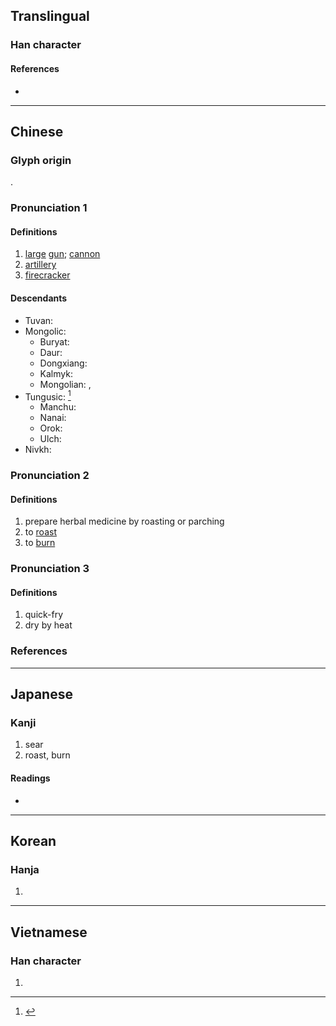 {{character info/new}}
{{also|砲}}
==Translingual==

===Han character===
{{Han char|rn=86|rad=火|as=05|sn=9|four=97812|canj=FPRU|ids=⿰火包}}

====References====
* {{Han ref|kx=0668.250|dkj=18954|dj=1078.010|hdz=32196.120|uh=70AE|ud=28846|bh=ACB6|bd=44214}}

----

==Chinese==
{{zh-forms|t2=砲}}

===Glyph origin===
{{Han etyl}}
{{Han compound|火|包|ls=psc|c1=s|c2=p}}.

===Pronunciation 1===
{{zh-pron
|m=pào
|ma=y
|c=paau3
|h=pfs=
|md=
|mn=phàu/qz,xm,zz:phâu
|w=
|mc=2
|oc=y <!--please check-->
|cat=n
}}

====Definitions====
{{zh-hanzi}}

# [[large]] [[gun]]; [[cannon]]
# [[artillery]]
# [[firecracker]]
====Descendants====
* Tuvan: {{l|tyv|боо}}
* Mongolic:
** Buryat: {{l|bua|буу}}
** Daur: {{l|dta|pau}}
** Dongxiang: {{l|sce|pao}}
** Kalmyk: {{l|xal|бу}}
** Mongolian: {{l|mn|ᠪᠤᠤ}}, {{l|mn|буу}}
* Tungusic: <ref>{{R:tuw:TMC|vol=2|page=35-36}} </ref>
** Manchu: {{l|mnc|ᡦᠣᠣ}}
** Nanai: {{l|gld|пао}}
** Orok: {{l|oaa|пау}}
** Ulch: {{l|ulc|пау}}
* Nivkh: {{l|niv|пʼау}}

===Pronunciation 2===
{{zh-pron
|m=páo
|ma=y
|c=paau3
|h=pfs=
|md=
|mn=
|w=
|mc=1
|oc=y <!--please check-->
|cat=v
}}
====Definitions====
{{zh-hanzi}}

# prepare herbal medicine by roasting or parching
# to [[roast]]
# to [[burn]]
===Pronunciation 3===
{{zh-pron
|m=bāo
|ma=y
|c=baau3
|h=pfs=
|md=
|mn=
|w=
|oc=y <!--please check-->
|cat=v
}}
====Definitions====
{{zh-hanzi}}
# quick-fry
# dry by heat
===References===
<references/>

----

==Japanese==

===Kanji===
{{ja-kanji|grade=|rs=火05}}

# sear
# roast, burn

====Readings====
* {{ja-readings|on=[[ほう]] (hō)|kun=[[あぶる]] (aburu)}}

----

==Korean==

===Hanja===
{{ko-hanja|hangeul=포|eumhun=|rv=po|mr=p'o|y=pho}}

# {{defn|lang=ko|sort=火05}}

----

==Vietnamese==

===Han character===
{{vi-hantu|[[pháo]], [[than]], [[bác]], [[bào]]|rs=火05}}

# {{defn|lang=vi|sort=火05}}
